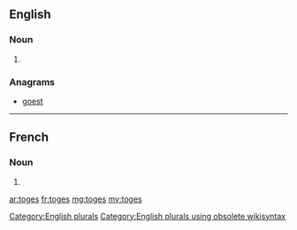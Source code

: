 ==English==

===Noun===
{{head|en}}

# {{plural of|toge}}

===Anagrams===
* [[goest#English|goest]]

[[Category:English plurals]][[Category:English plurals using obsolete wikisyntax]]

----

==French==

===Noun===
{{head|fr|plural}} {{f-p}}

# {{plural of|toge|lang=fr}}

[[ar:toges]]
[[fr:toges]]
[[mg:toges]]
[[my:toges]]